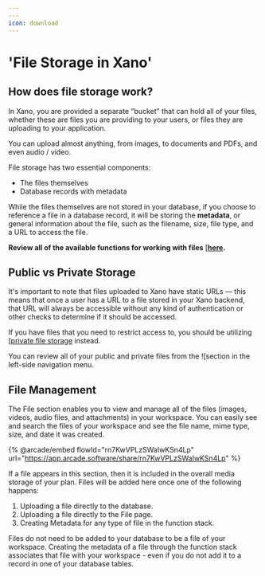 ```yaml
---
---
icon: download
---
```


# 'File Storage in Xano'

## How does file storage work?

In Xano, you are provided a separate "bucket" that can hold all of your files, whether these are files you are providing to your users, or files they are uploading to your application.

You can upload almost anything, from images, to documents and PDFs, and even audio / video.

File storage has two essential components:

* The files themselves
* Database records with metadata

While the files themselves are not stored in your database, if you choose to reference a file in a database record, it will be storing the **metadata**, or general information about the file, such as the filename, size, file type, and a URL to access the file.

<Success>

**Review all of the available functions for working with files** [[**here**](../the-function-stack/functions/file-storage.mdx)**.**

</Success>

## Public vs Private Storage

It's important to note that files uploaded to Xano have static URLs — this means that once a user has a URL to a file stored in your Xano backend, that URL will always be accessible without any kind of authentication or other checks to determine if it should be accessed.

If you have files that you need to restrict access to, you should be utilizing [[private file storage](private-file-storage.mdx) instead.

You can review all of your public and private files from the ![[](<../.gitbook/assets/CleanShot 2025-01-14 at 08.14.42.png>)section in the left-side navigation menu.

## File Management

The File section enables you to view and manage all of the files (images, videos, audio files, and attachments) in your workspace. You can easily see and search the files of your workspace and see the file name, mime type, size, and date it was created.

{% @arcade/embed flowId="rn7KwVPLzSWaIwKSn4Lp" url="https://app.arcade.software/share/rn7KwVPLzSWaIwKSn4Lp" %}



If a file appears in this section, then it is included in the overall media storage of your plan. Files will be added here once one of the following happens:

1. Uploading a file directly to the database.
2. Uploading a file directly to the File page.
3. Creating Metadata for any type of file in the function stack.

<Warning>

Files do not need to be added to your database to be a file of your workspace. Creating the metadata of a file through the function stack associates that file with your workspace - even if you do not add it to a record in one of your database tables.

</Warning>

